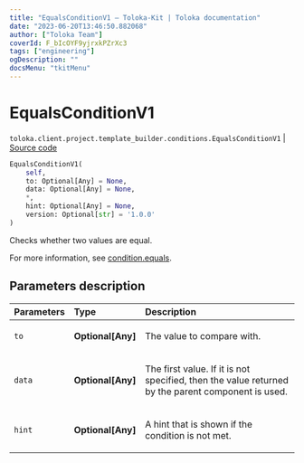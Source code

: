 ```yaml
---
title: "EqualsConditionV1 — Toloka-Kit | Toloka documentation"
date: "2023-06-20T13:46:50.882068"
author: ["Toloka Team"]
coverId: F_bIcOYF9yjrxkPZrXc3
tags: ["engineering"]
ogDescription: ""
docsMenu: "tkitMenu"
---
```


# EqualsConditionV1

`toloka.client.project.template_builder.conditions.EqualsConditionV1` | [Source code](https://github.com/Toloka/toloka-kit/blob/v1.2.0/src/client/project/template_builder/conditions.py#L128)

```python
EqualsConditionV1(
    self,
    to: Optional[Any] = None,
    data: Optional[Any] = None,
    *,
    hint: Optional[Any] = None,
    version: Optional[str] = '1.0.0'
)
```

Checks whether two values are equal.

For more information, see [condition.equals](/docs/template-builder/reference/condition.equals).

## Parameters description

| Parameters | Type | Description |
| :----------| :----| :-----------|
`to`|**Optional\[Any\]**|<p>The value to compare with.</p>
`data`|**Optional\[Any\]**|<p>The first value. If it is not specified, then the value returned by the parent component is used.</p>
`hint`|**Optional\[Any\]**|<p>A hint that is shown if the condition is not met.</p>